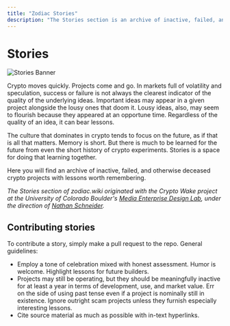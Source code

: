 ```yaml
---
title: "Zodiac Stories"
description: "The Stories section is an archive of inactive, failed, and otherwise deceased crypto projects with lessons worth remembering."
---
```


# Stories

![Stories Banner](/libray-of-the-zodiac.jpg)

Crypto moves quickly. Projects come and go. In markets full of volatility and speculation, success or failure is not always the clearest indicator of the quality of the underlying ideas. Important ideas may appear in a given project alongside the lousy ones that doom it. Lousy ideas, also, may seem to flourish because they appeared at an opportune time. Regardless of the quality of an idea, it can bear lessons.

The culture that dominates in crypto tends to focus on the future, as if that is all that matters. Memory is short. But there is much to be learned for the future from even the short history of crypto experiments. Stories is a space for doing that learning together.

Here you will find an archive of inactive, failed, and otherwise deceased crypto projects with lessons worth remembering.

_The Stories section of zodiac.wiki originated with the Crypto Wake project at the University of Colorado Boulder's [Media Enterprise Design Lab](https://www.colorado.edu/lab/medlab/), under the direction of [Nathan Schneider](https://x.com/ntnsndr)._

## Contributing stories

To contribute a story, simply make a pull request to the repo. General guidelines:

- Employ a tone of celebration mixed with honest assessment. Humor is welcome. Highlight lessons for future builders.
- Projects may still be operating, but they should be meaningfully inactive for at least a year in terms of development, use, and market value. Err on the side of using past tense even if a project is nominally still in existence. Ignore outright scam projects unless they furnish especially interesting lessons.
- Cite source material as much as possible with in-text hyperlinks.